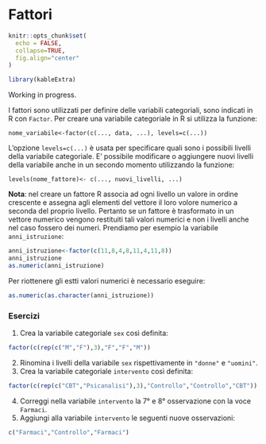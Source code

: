 # Fattori {#factors}


```r
knitr::opts_chunk$set(
  echo = FALSE,
  collapse=TRUE,
  fig.align="center"
)

library(kableExtra)
```


Working in progress.

I fattori sono utilizzati per definire delle variabili categoriali, sono indicati in R con `Factor`. Per creare una variabile categoriale in R si utilizza la funzione:

`nome_variabile<-factor(c(..., data, ...), levels=c(...))`

L'opzione `levels=c(...)` è usata per specificare quali sono i possibili livelli della variabile categoriale. E' possibile modificare o aggiungere nuovi livelli della variabile anche in un secondo momento utilizzando la funzione:

`levels(nome_fattore)<- c(..., nuovi_livelli, ...)`

**Nota**: nel creare un fattore R associa ad ogni livello un valore in ordine crescente e assegna agli elementi del vettore il loro volore numerico a seconda del proprio livello. Pertanto se un fattore è trasformato in un vettore numerico vengono restituiti tali valori numerici e non i livelli anche nel caso fossero dei numeri. Prendiamo per esempio la variabile `anni_istruzione`:

```r
anni_istruzione<-factor(c(11,8,4,8,11,4,11,8))
anni_istruzione
as.numeric(anni_istruzione)
```

Per riottenere gli estti valori numerici è necessario eseguire:

```r
as.numeric(as.character(anni_istruzione))
```

### Esercizi {-}

1. Crea la variabile categoriale `sex` così definita:
```r
factor(c(rep(c("M","F"),3),"F","F","M"))
```
2. Rinomina i livelli della variabile `sex` rispettivamente in `"donne"` e `"uomini"`.
3. Crea la variabile categoriale `intervento` così definita:
```r
factor(c(rep(c("CBT","Psicanalisi"),3),"Controllo","Controllo","CBT"))
```
4. Correggi nella variabile `intervento` la 7° e 8° osservazione con la voce `Farmaci`.
5. Aggiungi alla variabile `intervento` le seguenti nuove osservazioni:
```r
c("Farmaci","Controllo","Farmaci")
```
    










